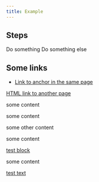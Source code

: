 ```yaml
---
title: Example
---
```



## Steps

<CardGrid stagger>
  <Card title="Step 1">Do something</Card>
  <Card title="Step 2">Do something else</Card>
</CardGrid>

## Some links

- [Link to anchor in the same page](#some-links)

<a href="/test">HTML link to another page</a>

<div id="aBlock">
some content

some content

some <span id="aText">other</span> content

some content

<a href="#aBlock">test block</a>

some content

  <a href="#aText">
    test text
  </a>
</div>
